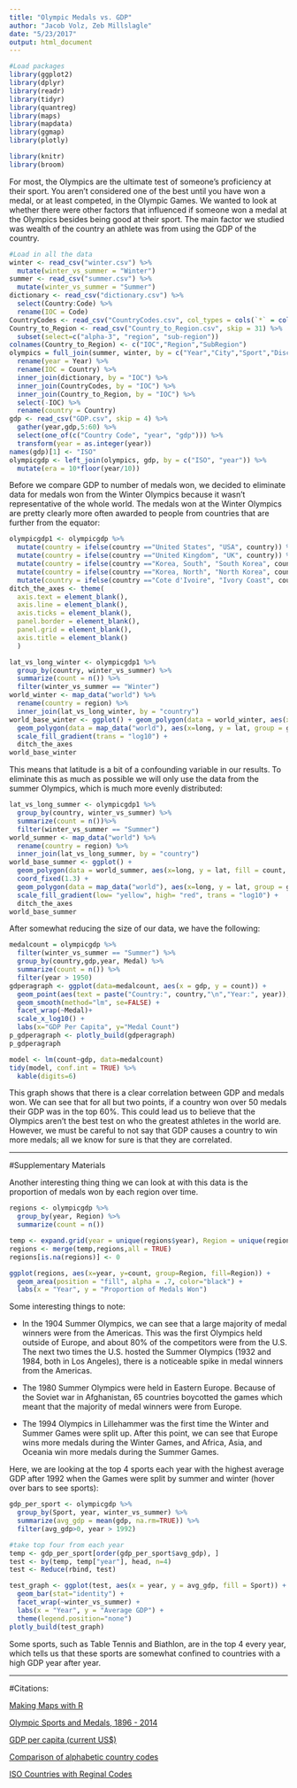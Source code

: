 ```yaml
---
title: "Olympic Medals vs. GDP"
author: "Jacob Volz, Zeb Millslagle"
date: "5/23/2017"
output: html_document
---
```


```r
#Load packages
library(ggplot2)
library(dplyr)
library(readr)
library(tidyr)
library(quantreg)
library(maps)
library(mapdata)
library(ggmap)
library(plotly)

library(knitr)
library(broom)
```

For most, the Olympics are the ultimate test of someone's proficiency at their sport. You aren't considered one of the best until you have won a medal, or at least competed, in the Olympic Games. We wanted to look at whether there were other factors that influenced if someone won a medal at the Olympics besides being good at their sport. The main factor we studied was wealth of the country an athlete was from using the GDP of the country.

```r
#Load in all the data
winter <- read_csv("winter.csv") %>% 
  mutate(winter_vs_summer = "Winter")
summer <- read_csv("summer.csv") %>% 
  mutate(winter_vs_summer = "Summer")
dictionary <- read_csv("dictionary.csv") %>% 
  select(Country:Code) %>% 
  rename(IOC = Code)
CountryCodes <- read_csv("CountryCodes.csv", col_types = cols(`*` = col_skip(), Country = col_skip(), FIFA = col_skip(), Flag = col_skip()), skip = 15)
Country_to_Region <- read_csv("Country_to_Region.csv", skip = 31) %>% 
  subset(select=c("alpha-3", "region", "sub-region"))
colnames(Country_to_Region) <- c("IOC","Region","SubRegion")
olympics = full_join(summer, winter, by = c("Year","City","Sport","Discipline","Athlete","Country","Gender","Event","Medal","winter_vs_summer")) %>% 
  rename(year = Year) %>% 
  rename(IOC = Country) %>% 
  inner_join(dictionary, by = "IOC") %>% 
  inner_join(CountryCodes, by = "IOC") %>%
  inner_join(Country_to_Region, by = "IOC") %>%
  select(-IOC) %>% 
  rename(country = Country) 
gdp <- read_csv("GDP.csv", skip = 4) %>%
  gather(year,gdp,5:60) %>% 
  select(one_of(c("Country Code", "year", "gdp"))) %>% 
  transform(year = as.integer(year))
names(gdp)[1] <- "ISO"
olympicgdp <- left_join(olympics, gdp, by = c("ISO", "year")) %>% 
  mutate(era = 10*floor(year/10))
```

Before we compare GDP to number of medals won, we decided to eliminate data for medals won from the Winter Olympics because it wasn't representative of the whole world. The medals won at the Winter Olympics are pretty clearly more often awarded to people from countries that are further from the equator:

```r
olympicgdp1 <- olympicgdp %>% 
  mutate(country = ifelse(country =="United States", "USA", country)) %>% 
  mutate(country = ifelse(country =="United Kingdom", "UK", country)) %>%
  mutate(country = ifelse(country =="Korea, South", "South Korea", country)) %>%
  mutate(country = ifelse(country =="Korea, North", "North Korea", country)) %>%
  mutate(country = ifelse(country =="Cote d'Ivoire", "Ivory Coast", country))
ditch_the_axes <- theme(
  axis.text = element_blank(),
  axis.line = element_blank(),
  axis.ticks = element_blank(),
  panel.border = element_blank(),
  panel.grid = element_blank(),
  axis.title = element_blank()
  )

lat_vs_long_winter <- olympicgdp1 %>% 
  group_by(country, winter_vs_summer) %>% 
  summarize(count = n()) %>% 
  filter(winter_vs_summer == "Winter")
world_winter <- map_data("world") %>% 
  rename(country = region) %>% 
  inner_join(lat_vs_long_winter, by = "country")
world_base_winter <- ggplot() + geom_polygon(data = world_winter, aes(x=long, y = lat, fill = count,  group = group), color = "black") + coord_fixed(1.3) +
  geom_polygon(data = map_data("world"), aes(x=long, y = lat, group = group),fill= NA, color = "black")+
  scale_fill_gradient(trans = "log10") +
  ditch_the_axes
world_base_winter
```

This means that latitude is a bit of a confounding variable in our results. To eliminate this as much as possible we will only use the data from the summer Olympics, which is much more evenly distributed:

```r
lat_vs_long_summer <- olympicgdp1 %>% 
  group_by(country, winter_vs_summer) %>% 
  summarize(count = n())%>% 
  filter(winter_vs_summer == "Summer")
world_summer <- map_data("world") %>% 
  rename(country = region) %>% 
  inner_join(lat_vs_long_summer, by = "country")
world_base_summer <- ggplot() + 
  geom_polygon(data = world_summer, aes(x=long, y = lat, fill = count,  group = group), color = "black")+ 
  coord_fixed(1.3) +
  geom_polygon(data = map_data("world"), aes(x=long, y = lat, group = group),fill= NA, color = "black")+
  scale_fill_gradient(low= "yellow", high= "red", trans = "log10") +
  ditch_the_axes
world_base_summer
```

After somewhat reducing the size of our data, we have the following:

```r
medalcount = olympicgdp %>% 
  filter(winter_vs_summer == "Summer") %>% 
  group_by(country,gdp,year, Medal) %>% 
  summarize(count = n()) %>% 
  filter(year > 1950)
gdperagraph <- ggplot(data=medalcount, aes(x = gdp, y = count)) +
  geom_point(aes(text = paste("Country:", country,"\n","Year:", year)),alpha = .4) + 
  geom_smooth(method="lm", se=FALSE) +
  facet_wrap(~Medal)+
  scale_x_log10() +
  labs(x="GDP Per Capita", y="Medal Count") 
p_gdperagraph <- plotly_build(gdperagraph)
p_gdperagraph

model <- lm(count~gdp, data=medalcount)
tidy(model, conf.int = TRUE) %>% 
  kable(digits=6)
```

This graph shows that there is a clear correlation between GDP and medals won. We can see that for all but two points, if a country won over 50 medals their GDP was in the top 60%. This could lead us to believe that the Olympics aren't the best test on who the greatest athletes in the world are. However, we must be careful to not say that GDP causes a country to win more medals; all we know for sure is that they are correlated.

***

#Supplementary Materials

Another interesting thing thing we can look at with this data is the proportion of medals won by each region over time.

```r
regions <- olympicgdp %>% 
  group_by(year, Region) %>% 
  summarize(count = n())

temp <- expand.grid(year = unique(regions$year), Region = unique(regions$Region))
regions <- merge(temp,regions,all = TRUE)
regions[is.na(regions)] <- 0

ggplot(regions, aes(x=year, y=count, group=Region, fill=Region)) +
  geom_area(position = "fill", alpha = .7, color="black") +
  labs(x = "Year", y = "Proportion of Medals Won")
```

Some interesting things to note:

* In the 1904 Summer Olympics, we can see that a large majority of medal winners were from the Americas. This was the first Olympics held outside of Europe, and about 80% of the competitors were from the U.S. The next two times the U.S. hosted the Summer Olympics (1932 and 1984, both in Los Angeles), there is a noticeable spike in medal winners from the Americas.

* The 1980 Summer Olympics were held in Eastern Europe. Because of the Soviet war in Afghanistan, 65 countries boycotted the games which meant that the majority of medal winners were from Europe.

* The 1994 Olympics in Lillehammer was the first time the Winter and Summer Games were split up. After this point, we can see that Europe wins more medals during the Winter Games, and Africa, Asia, and Oceania win more medals during the Summer Games.

Here, we are looking at the top 4 sports each year with the highest average GDP after 1992 when the Games were split by summer and winter (hover over bars to see sports):
```r
gdp_per_sport <- olympicgdp %>% 
  group_by(Sport, year, winter_vs_summer) %>% 
  summarize(avg_gdp = mean(gdp, na.rm=TRUE)) %>% 
  filter(avg_gdp>0, year > 1992)

#take top four from each year
temp <- gdp_per_sport[order(gdp_per_sport$avg_gdp), ]
test <- by(temp, temp["year"], head, n=4)
test <- Reduce(rbind, test)

test_graph <- ggplot(test, aes(x = year, y = avg_gdp, fill = Sport)) +
  geom_bar(stat="identity") +
  facet_wrap(~winter_vs_summer) +
  labs(x = "Year", y = "Average GDP") +
  theme(legend.position="none")
plotly_build(test_graph)
```

Some sports, such as Table Tennis and Biathlon, are in the top 4 every year, which tells us that these sports are somewhat confined to countries with a high GDP year after year. 

***

#Citations:

[Making Maps with R](http://eriqande.github.io/rep-res-web/lectures/making-maps-with-R.html)

[Olympic Sports and Medals, 1896 - 2014](https://www.kaggle.com/the-guardian/olympic-games)

[GDP per capita (current US$)](http://data.worldbank.org/indicator/NY.GDP.PCAP.CD)

[Comparison of alphabetic country codes](https://en.wikipedia.org/wiki/Comparison_of_alphabetic_country_codes)

[ISO Countries with Reginal Codes](https://github.com/lukes/ISO-3166-Countries-with-Regional-Codes/blob/master/all/all.csv)
